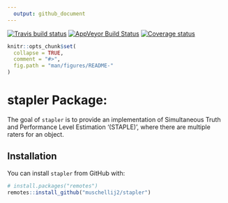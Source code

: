```yaml
---
  output: github_document
---
```


[![Travis build status](https://travis-ci.org/muschellij2/stapler.svg?branch=master)](https://travis-ci.org/muschellij2/stapler)
[![AppVeyor Build Status](https://ci.appveyor.com/api/projects/status/github/muschellij2/stapler?branch=master&svg=true)](https://ci.appveyor.com/project/muschellij2/stapler)
[![Coverage status](https://coveralls.io/repos/github/muschellij2/stapler/badge.svg?branch=master)](https://coveralls.io/r/muschellij2/stapler?branch=master)
<!-- README.md is generated from README.Rmd. Please edit that file -->

```r
knitr::opts_chunk$set(
  collapse = TRUE,
  comment = "#>",
  fig.path = "man/figures/README-"
)
```
# stapler Package: 
The goal of `stapler` is to provide an implementation of Simultaneous Truth and Performance Level Estimation '(STAPLE)', where there are multiple raters for an object.

## Installation

You can install `stapler` from GitHub with:

```r
# install.packages("remotes")
remotes::install_github("muschellij2/stapler")
```
